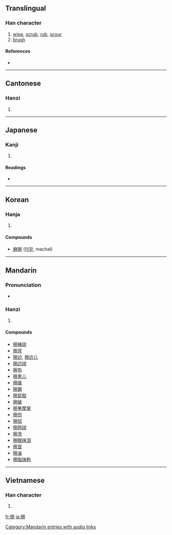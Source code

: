 ==Translingual==

===Han character===
{{Han char|rn=64|rad=手|as=14|sn=17|four=5309<sub>1</sub>|canj=手十月火 (QJBF)|ids=⿰[[扌]][[察]]}}

# [[wipe]], [[scrub]], [[rub]], [[scour]]
# [[brush]]

====References====
* {{Han ref|kx=0460.090|dkj=12862|dj=0808.290|hdz=31977.030|uh=64E6|ud=25830|bh=C0BF|bd=49343}}

----

==Cantonese==

===Hanzi===
{{yue-hanzi|jyut=|y=chaat3}}

# {{defn|Cantonese|sort=手14}}

----

==Japanese==

===Kanji===
{{ja-kanji|grade=c|rs=手14}}

# {{defn|Japanese}}

====Readings====
* {{ja-readings|on=[[さつ]] (satsu)|kun=[[する]] (suru), [[さする]] (sasuru)}}

----

==Korean==

===Hanja===
{{ko-hanja|hangeul=[[찰]]|eumhun=|rv=chal|mr=ch'al|y=chal}}

# {{defn|Korean|sort=手14}}

====Compounds====
* [[麻擦]] ([[마찰]], machal)

----

==Mandarin==

===Pronunciation===
* {{audio|zh-cā.ogg|audio}}

===Hanzi===
{{cmn-hanzi|pin=[[cā]] ([[ca1]])|wg=ts'a<sup>1</sup>}}

# {{defn|Mandarin|sort=手14}}

====Compounds====
* [[擦棒球]]
* [[擦背]]
* [[擦边]], [[擦边儿]]
* [[擦边球]]
* [[擦布]]
* [[擦黑儿]]
* [[擦痕]]
* [[擦磨]]
* [[擦屁股]]
* [[擦破]]
* [[擦拳摩掌]]
* [[擦伤]]
* [[擦拭]]
* [[擦网球]]
* [[擦洗]]
* [[擦眼抹泪]]
* [[擦音]]
* [[擦澡]]
* [[擦脂抹粉]]

[[Category:Mandarin entries with audio links]]

----

==Vietnamese==

===Han character===
{{vi-hantu|[[sát]], [[xát]], [[xớt]]|rs=手14}}

# {{defn|Vietnamese|sort=手14}}

[[fr:擦]]
[[ja:擦]]